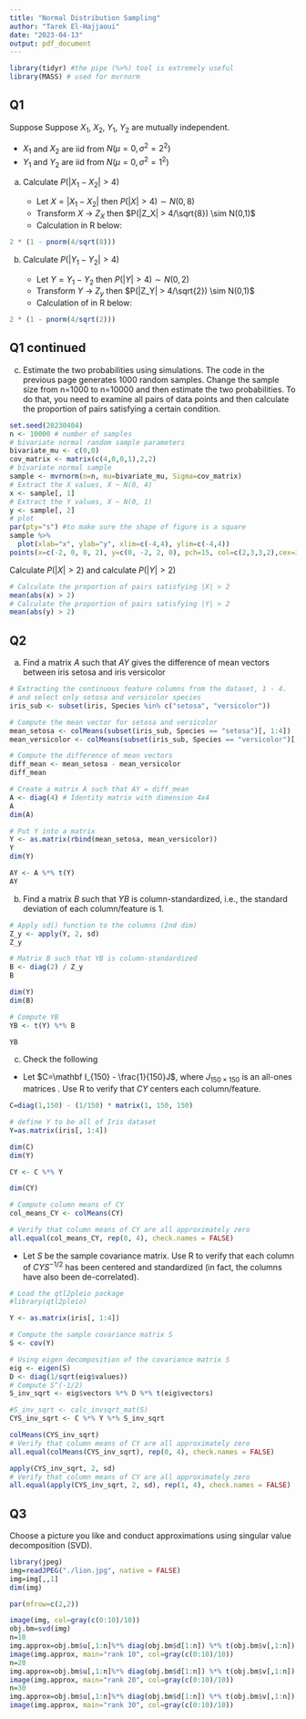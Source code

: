 ```yaml
---
title: "Normal Distribution Sampling"
author: "Tarek El-Hajjaoui"
date: "2023-04-13"
output: pdf_document
---
```


```r
library(tidyr) #the pipe (%>%) tool is extremely useful
library(MASS) # used for mvrnorm
```

## Q1

Suppose Suppose $X_1$, $X_2$, $Y_1$, $Y_2$ are mutually independent.

- $X_1$ and $X_2$ are iid from $N(\mu=0, \sigma^2=2^2)$
- $Y_1$ and $Y_2$ are iid from $N(\mu=0, \sigma^2=1^2)$

a) Calculate $P(|X_1-X_2|>4)$

    - Let $X = |X_1 - X_2|$ then $P(|X| > 4) \sim N(0,8)$
    - Transform $X$ -> $Z_X$ then $P(|Z_X| > 4/\sqrt{8}) \sim N(0,1)$
    - Calculation in R below:


```r
2 * (1 - pnorm(4/sqrt(8)))
```

b) Calculate $P(|Y_1-Y_2|>4)$

    - Let $Y = Y_1 - Y_2$ then $P(|Y| > 4) \sim N(0,2)$
    - Transform $Y$ -> $Z_y$ then $P(|Z_Y| > 4/\sqrt{2}) \sim N(0,1)$
    - Calculation of in R below:


```r
2 * (1 - pnorm(4/sqrt(2)))
```

\newpage

## Q1 continued

c) Estimate the two probabilities using simulations. The code in the previous page generates 1000 random samples. Change the sample size from n=1000 to n=10000 and then estimate the two probabilities. To do that, you need to examine all pairs of data points and then calculate the proportion of pairs satisfying a certain condition.
```r
set.seed(20230404)
n <- 10000 # number of samples
# bivariate normal random sample parameters
bivariate_mu <- c(0,0)
cov_matrix <- matrix(c(4,0,0,1),2,2)
# bivariate normal sample
sample <- mvrnorm(n=n, mu=bivariate_mu, Sigma=cov_matrix)
# Extract the X values, X ~ N(0, 4)
x <- sample[, 1]
# Extract the Y values, X ~ N(0, 1)
y <- sample[, 2]
# plot
par(pty="s") #to make sure the shape of figure is a square
sample %>%
  plot(xlab="x", ylab="y", xlim=c(-4,4), ylim=c(-4,4))
points(x=c(-2, 0, 0, 2), y=c(0, -2, 2, 0), pch=15, col=c(2,3,3,2),cex=3)
```

Calculate $P(|X|>2)$ and calculate $P(|Y|>2)$
```r
# Calculate the proportion of pairs satisfying |X| > 2
mean(abs(x) > 2)
# Calculate the proportion of pairs satisfying |Y| > 2
mean(abs(y) > 2)
```

## Q2

a) Find a matrix $A$ such that $AY$ gives the difference of mean vectors between iris setosa and iris versicolor
```r
# Extracting the continuous feature columns from the dataset, 1 - 4.
# and select only setosa and versicolor species
iris_sub <- subset(iris, Species %in% c("setosa", "versicolor"))

# Compute the mean vector for setosa and versicolor
mean_setosa <- colMeans(subset(iris_sub, Species == "setosa")[, 1:4])
mean_versicolor <- colMeans(subset(iris_sub, Species == "versicolor")[, 1:4])

# Compute the difference of mean vectors
diff_mean <- mean_setosa - mean_versicolor
diff_mean

# Create a matrix A such that AY = diff_mean
A <- diag(4) # Identity matrix with dimension 4x4
A
dim(A)

# Put Y into a matrix
Y <- as.matrix(rbind(mean_setosa, mean_versicolor))
Y
dim(Y)

AY <- A %*% t(Y)
AY
```

\newpage

b) Find a matrix $B$ such that $YB$ is column-standardized, i.e., the standard deviation of each column/feature is 1.
```r
# Apply sd() function to the columns (2nd dim)
Z_y <- apply(Y, 2, sd)
Z_y

# Matrix B such that YB is column-standardized
B <- diag(2) / Z_y
B

dim(Y)
dim(B)

# Compute YB
YB <- t(Y) %*% B

YB
```

\newpage

c) Check the following
  + Let $C=\mathbf I_{150} - \frac{1}{150}J$, where $J_{150\times 150}$ is an all-ones matrices . Use R to verify that $CY$ centers each column/feature.
```r
C=diag(1,150) - (1/150) * matrix(1, 150, 150)

# define Y to be all of Iris dataset
Y=as.matrix(iris[, 1:4])

dim(C)
dim(Y)

CY <- C %*% Y

dim(CY)

# Compute column means of CY
col_means_CY <- colMeans(CY)

# Verify that column means of CY are all approximately zero
all.equal(col_means_CY, rep(0, 4), check.names = FALSE)
```

\newpage

  + Let $S$ be the sample covariance matrix. Use R to verify that each column of $CYS^{-1/2}$ has been centered and standardized (in fact, the columns have also been de-correlated).
```r
# Load the qtl2pleio package
#library(qtl2pleio)

Y <- as.matrix(iris[, 1:4])

# Compute the sample covariance matrix S
S <- cov(Y)

# Using eigen decomposition of the covariance matrix S
eig <- eigen(S)
D <- diag(1/sqrt(eig$values))
# Compute S^(-1/2)
S_inv_sqrt <- eig$vectors %*% D %*% t(eig$vectors)

#S_inv_sqrt <- calc_invsqrt_mat(S)
CYS_inv_sqrt <- C %*% Y %*% S_inv_sqrt

colMeans(CYS_inv_sqrt)
# Verify that column means of CY are all approximately zero
all.equal(colMeans(CYS_inv_sqrt), rep(0, 4), check.names = FALSE)

apply(CYS_inv_sqrt, 2, sd)
# Verify that column means of CY are all approximately zero
all.equal(apply(CYS_inv_sqrt, 2, sd), rep(1, 4), check.names = FALSE)
```

\newpage

## Q3

Choose a picture you like and conduct approximations using singular value decomposition (SVD).
```r
library(jpeg)
img=readJPEG("./lion.jpg", native = FALSE)
img=img[,,1]
dim(img)

par(mfrow=c(2,2))

image(img, col=gray(c(0:10)/10))
obj.bm=svd(img)
n=10
img.approx=obj.bm$u[,1:n]%*% diag(obj.bm$d[1:n]) %*% t(obj.bm$v[,1:n])
image(img.approx, main="rank 10", col=gray(c(0:10)/10))
n=20
img.approx=obj.bm$u[,1:n]%*% diag(obj.bm$d[1:n]) %*% t(obj.bm$v[,1:n])
image(img.approx, main="rank 20", col=gray(c(0:10)/10))
n=30
img.approx=obj.bm$u[,1:n]%*% diag(obj.bm$d[1:n]) %*% t(obj.bm$v[,1:n])
image(img.approx, main="rank 30", col=gray(c(0:10)/10))
```

